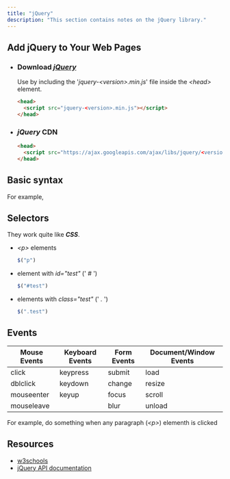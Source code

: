 ```yaml
---
title: "jQuery"
description: "This section contains notes on the jQuery library."
---
```



## Add jQuery to Your Web Pages

- ### Download [***jQuery***](https://jquery.com/download/)

  <Gist gistCode="4132bdd7a4959a03c3074c1af7d2e7ef" fileName="install.sh" />

  Use by including the '*jquery-\<version>.min.js*' file inside the *\<head>* element.

  ```html
  <head>
    <script src="jquery-<version>.min.js"></script>
  </head>
  ```

- ### ***jQuery*** CDN

  ```html
  <head>
    <script src="https://ajax.googleapis.com/ajax/libs/jquery/<version>/jquery.min.js"></script>
  </head>
  ```

## Basic syntax

<Gist gistCode="4132bdd7a4959a03c3074c1af7d2e7ef" fileName="basic-syntax.js" />

For example,

<Gist gistCode="4132bdd7a4959a03c3074c1af7d2e7ef" fileName="selectors.js" />

## Selectors

They work quite like ***CSS***.

- *\<p>* elements

  ```javascript
  $("p")
  ```

- element with *id="test"* (' *#* ')

  ```javascript
  $("#test")
  ```

- elements with *class="test"* (' *.* ')

  ```javascript
  $(".test")
  ```

## Events

| Mouse Events | Keyboard Events | Form Events | Document/Window Events |
| --- | --- | --- | --- |
| click | keypress | submit | load |
| dblclick | keydown | change | resize |
| mouseenter | keyup | focus | scroll |
| mouseleave |  | blur | unload |

For example, do something when any paragraph (*\<p>*) elementh is clicked

<Gist gistCode="4132bdd7a4959a03c3074c1af7d2e7ef" fileName="events.js" />

## Resources

- [w3schools](https://www.w3schools.com/jquery/default.asp)
- [jQuery API documentation](https://api.jquery.com)
